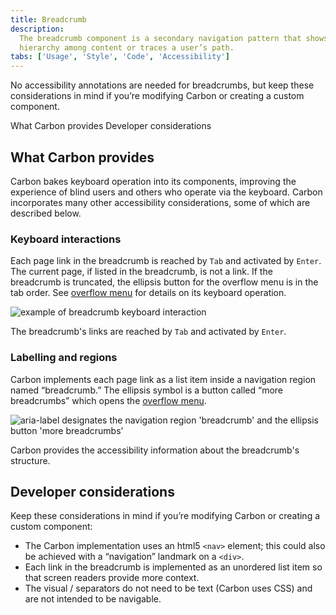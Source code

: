 ```yaml
---
title: Breadcrumb
description:
  The breadcrumb component is a secondary navigation pattern that shows
  hierarchy among content or traces a user’s path.
tabs: ['Usage', 'Style', 'Code', 'Accessibility']
---
```


<PageDescription>

No accessibility annotations are needed for breadcrumbs, but keep these considerations in mind if you’re modifying Carbon or creating a custom component.

</PageDescription>

<AnchorLinks>
  <AnchorLink>What Carbon provides</AnchorLink>
  <AnchorLink>Developer considerations</AnchorLink>
</AnchorLinks>

## What Carbon provides

Carbon bakes keyboard operation into its components, improving the experience of blind users and others who operate via the keyboard. Carbon incorporates many other accessibility considerations, some of which are described below.

### Keyboard interactions

Each page link in the breadcrumb is reached by `Tab` and activated by `Enter`. The current page, if listed in the breadcrumb, is not a link. If the breadcrumb is truncated, the ellipsis button for the overflow menu is in the tab order. See [overflow menu](https://carbondesignsystem.com/components/overflow-menu/usage/) for details on its keyboard operation.

<Row>
<Column colLg={8}>

![example of breadcrumb keyboard interaction](images/breadcrumb-accessibility-1.png)

</Column>
</Row>

The breadcrumb's links are reached by `Tab` and activated by `Enter`.

### Labelling and regions

Carbon implements each page link as a list item inside a navigation region named “breadcrumb.” The ellipsis symbol is a button called “more breadcrumbs” which opens the [overflow menu](https://carbondesignsystem.com/components/overflow-menu/usage/).

<Row>
<Column colLg={8}>

![aria-label designates the navigation region 'breadcrumb' and the ellipsis button 'more breadcrumbs’](images/breadcrumb-accessibility-2.png)

</Column>
</Row>

Carbon provides the accessibility information about the breadcrumb's structure.

## Developer considerations

Keep these considerations in mind if you’re modifying Carbon or creating a custom component:

* The Carbon implementation uses an html5 `<nav>` element; this could also be achieved with a “navigation” landmark on a `<div>`.
* Each link in the breadcrumb is implemented as an unordered list item so that screen readers provide more context.
* The visual / separators do not need to be text (Carbon uses CSS) and are not intended to be navigable.